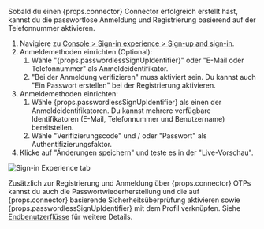 
Sobald du einen {props.connector} Connector erfolgreich erstellt hast, kannst du die passwortlose Anmeldung und Registrierung basierend auf der Telefonnummer aktivieren.

1. Navigiere zu [Console > Sign-in experience > Sign-up and sign-in](https://cloud.logto.io/to/sign-in-experience/sign-up-and-sign-in).
2. Anmeldemethoden einrichten (Optional):
   1. Wähle "{props.passwordlessSignUpIdentifier}" oder "E-Mail oder Telefonnummer" als Anmeldeidentifikator.
   2. "Bei der Anmeldung verifizieren" muss aktiviert sein. Du kannst auch "Ein Passwort erstellen" bei der Registrierung aktivieren.
3. Anmeldemethoden einrichten:
   1. Wähle {props.passwordlessSignUpIdentifier} als einen der Anmeldeidentifikatoren. Du kannst mehrere verfügbare Identifikatoren (E-Mail, Telefonnummer und Benutzername) bereitstellen.
   2. Wähle "Verifizierungscode" und / oder "Passwort" als Authentifizierungsfaktor.
4. Klicke auf "Änderungen speichern" und teste es in der "Live-Vorschau".

<img src={sieTabImage} alt="Sign-in Experience tab" />

Zusätzlich zur Registrierung und Anmeldung über {props.connector} OTPs kannst du auch die Passwortwiederherstellung und die auf {props.connector} basierende Sicherheitsüberprüfung aktivieren sowie {props.passwordlessSignUpIdentifier} mit dem Profil verknüpfen. Siehe [Endbenutzerflüsse](https://docs.logto.io/end-user-flows) für weitere Details.

